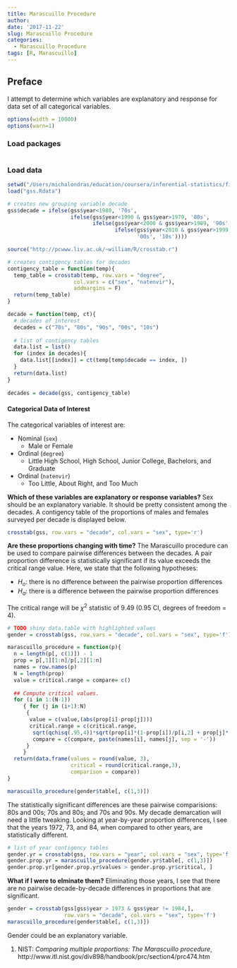 ```yaml
---
title: Marascuillo Procedure
author: 
date: '2017-11-22'
slug: Marascuillo Procedure
categories:
  - Marascuillo Procedure
tags: [R, Marascuillo]
---
```


## Preface
I attempt to determine which variables are explanatory and response for data set of all categorical variables. 

```r
options(width = 10000)
options(warn=1)
```

### Load packages
```r
```

### Load data
```r
setwd("/Users/michalondras/education/coursera/inferential-statistics/final\ project/")
load("gss.Rdata")
```

```r
# creates new grouping variable decade 
gss$decade = ifelse(gss$year<1980, '70s', 
                    ifelse(gss$year<1990 & gss$year>1979, '80s', 
                           ifelse(gss$year<2000 & gss$year>1989, '90s', 
                                  ifelse(gss$year<2010 & gss$year>1999, 
                                         '00s', '10s'))))
```

```r
source("http://pcwww.liv.ac.uk/~william/R/crosstab.r")

# creates contigency tables for decades 
contigency_table = function(temp){
  temp_table = crosstab(temp, row.vars = "degree", 
                     col.vars = c("sex", "natenvir"), 
                     addmargins = F)
  return(temp_table)
}

decade = function(temp, ct){
  # decades of interest
  decades = c("70s", "80s", "90s", "00s", "10s")
  
  # list of contigency tables 
  data.list = list()
  for (index in decades){
    data.list[[index]] = ct(temp[temp$decade == index, ])
  }
  return(data.list)
}
  
decades = decade(gss, contigency_table)
```

#### Categorical Data of Interest
The categorical variables of interest are:

+ Nominal (`sex`)
    + Male or Female
+ Ordinal (`degree`)
    + Little High School, High School, Junior College, Bachelors, and Graduate
+ Ordinal (`natenvir`)
    + Too Little, About Right, and Too Much

**Which of these variables are explanatory or response variables?** Sex should be an explanatory variable. It should be pretty consistent among the decades.  A contigency table of the proportions of males and females surveyed per decade is displayed below. 
```r
crosstab(gss, row.vars = "decade", col.vars = "sex", type='r')
```
**Are these proportions changing with time?** The Marascuillo procedure can be used to compare pairwise differences between the decades.  A pair proportion difference is statistically significant if its value exceeds the critical range value. Here, we state that the following hypotheses:

+ $H_o$: there is no difference between the pairwise proportion differences
+ $H_a$: there is a difference between the pairwise proportion differences

The critical range will be $\chi^2$ statistic of 9.49 (0.95 CI, degrees of freedom = 4). 

```r
# TODO shiny data.table with highlighted values
gender = crosstab(gss, row.vars = "decade", col.vars = "sex", type='f')

marascuillo_procedure = function(p){
  n = length(p[, c(1)]) - 1
  prop = p[,1][1:n]/p[,2][1:n]
  names = row.names(p)
  N = length(prop)
  value = critical.range = compare= c()
  
  ## Compute critical values.
  for (i in 1:(N-1))
     { for (j in (i+1):N)
      {
       value = c(value,(abs(prop[i]-prop[j])))
       critical.range = c(critical.range,
        sqrt(qchisq(.95,4))*sqrt(prop[i]*(1-prop[i])/p[i,2] + prop[j]*(1-prop[j])/p[j,2]))
        compare = c(compare, paste(names[i], names[j], sep = '-'))
      }
     }
  return(data.frame(values = round(value, 3),
                    critical = round(critical.range,3), 
                    comparison = compare))
}  

marascuillo_procedure(gender$table[, c(1,3)])
```
The statistically significant differences are these pairwise comparisions: 80s and 00s; 70s and 80s; and 70s and 90s.  My decade demarcation will need a little tweaking.  Looking at year-by-year proportion differences, I see that the years 1972, 73, and 84, when compared to other years, are statistically different. 

```r
# list of year contigency tables 
gender.yr = crosstab(gss, row.vars = "year", col.vars = "sex", type='f')
gender.prop.yr = marascuillo_procedure(gender.yr$table[, c(1,3)])
gender.prop.yr[gender.prop.yr$values > gender.prop.yr$critical, ]
```
**What if I were to elminate them?** Eliminating those years,  I see that there are no pairwise decade-by-decade differences in proportions that are significant.  

```r
gender = crosstab(gss[gss$year > 1973 & gss$year != 1984,], 
                  row.vars = "decade", col.vars = "sex", type='f')
marascuillo_procedure(gender$table[, c(1,3)])
```

Gender could be an explanatory variable. 

1. NIST: _Comparing multiple proportions: The Marascuillo procedure_, 
http://www.itl.nist.gov/div898/handbook/prc/section4/prc474.htm


